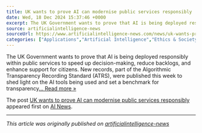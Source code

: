 ```yaml
---
title: UK wants to prove AI can modernise public services responsibly
date: Wed, 18 Dec 2024 15:37:46 +0000
excerpt: The UK Government wants to prove that AI is being deployed responsibly within public services to speed up decision-making, reduce backlogs, and enhance support ...
source: artificialintelligence-news
sourceUrl: https://www.artificialintelligence-news.com/news/uk-wants-prove-ai-can-modernise-public-services-responsibly/?utm_source=rss&utm_medium=rss&utm_campaign=uk-wants-prove-ai-can-modernise-public-services-responsibly
categories: ["Applications","Artificial Intelligence","Ethics & Society","Legislation & Government","Machine Learning","ai","artificial intelligence","ethics","europe","government","innovation","public sector","Society","strategy","uk"]
---
```


<p>The UK Government wants to prove that AI is being deployed responsibly within public services to speed up decision-making, reduce backlogs, and enhance support for citizens. New records, part of the Algorithmic Transparency Recording Standard (ATRS), were published this week to shed light on the AI tools being used and set a benchmark for transparency<a class="excerpt-read-more" href="https://www.artificialintelligence-news.com/news/uk-wants-prove-ai-can-modernise-public-services-responsibly/" title="ReadUK wants to prove AI can modernise public services responsibly">... Read more &#187;</a></p>
<p>The post <a href="https://www.artificialintelligence-news.com/news/uk-wants-prove-ai-can-modernise-public-services-responsibly/">UK wants to prove AI can modernise public services responsibly</a> appeared first on <a href="https://www.artificialintelligence-news.com">AI News</a>.</p>


---
*This article was originally published on [artificialintelligence-news](https://www.artificialintelligence-news.com/news/uk-wants-prove-ai-can-modernise-public-services-responsibly/?utm_source=rss&utm_medium=rss&utm_campaign=uk-wants-prove-ai-can-modernise-public-services-responsibly)*
